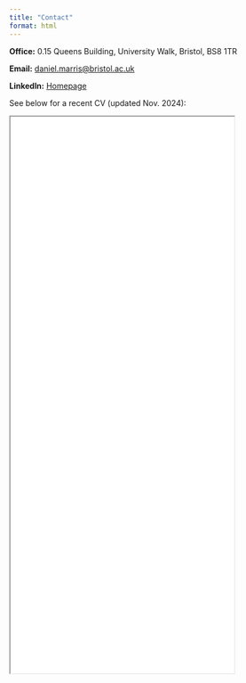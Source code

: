 ```yaml
---
title: "Contact"
format: html
---
```

**Office:**
0.15 Queens Building, University Walk, Bristol, BS8 1TR

**Email:**
<a href="mailto:daniel.marris@bristol.ac.uk">daniel.marris@bristol.ac.uk</a>

**LinkedIn:** <a href = "https://www.linkedin.com/in/daniel-marris-7a1133194/">Homepage </a>

See below for a recent CV (updated Nov. 2024):

<iframe src="images\\Marris_CV.pdf" width="80%" height="1000px">
</iframe>